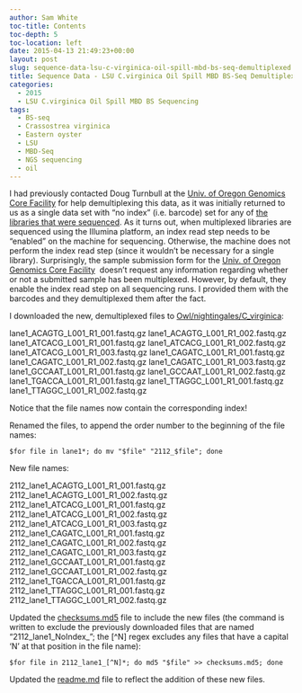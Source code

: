 ```yaml
---
author: Sam White
toc-title: Contents
toc-depth: 5
toc-location: left
date: 2015-04-13 21:49:23+00:00
layout: post
slug: sequence-data-lsu-c-virginica-oil-spill-mbd-bs-seq-demultiplexed
title: Sequence Data - LSU C.virginica Oil Spill MBD BS-Seq Demultiplexed
categories:
  - 2015
  - LSU C.virginica Oil Spill MBD BS Sequencing
tags:
  - BS-seq
  - Crassostrea virginica
  - Eastern oyster
  - LSU
  - MBD-Seq
  - NGS sequencing
  - oil
---
```


I had previously contacted Doug Turnbull at the [Univ. of Oregon Genomics Core Facility](https://gcf.uoregon.edu:8080/) for help demultiplexing this data, as it was initially returned to us as a single data set with "no index" (i.e. barcode) set for any of [the libraries that were sequenced](https://robertslab.github.io/sams-notebook/posts/2015/2015-02-09-sequencing-data-lsu-c-virginica-mbd-bs-seq/). As it turns out, when multiplexed libraries are sequenced using the Illumina platform, an index read step needs to be "enabled" on the machine for sequencing. Otherwise, the machine does not perform the index read step (since it wouldn't be necessary for a single library). Surprisingly, the sample submission form for the [Univ. of Oregon Genomics Core Facility](http://gcf.uoregon.edu:8080/)  doesn't request any information regarding whether or not a submitted sample has been multiplexed. However, by default, they enable the index read step on all sequencing runs. I provided them with the barcodes and they demultiplexed them after the fact.

I downloaded the new, demultiplexed files to [Owl/nightingales/C_virginica](https://owl.fish.washington.edu/nightingales/C_virginica/):

lane1_ACAGTG_L001_R1_001.fastq.gz
lane1_ACAGTG_L001_R1_002.fastq.gz
lane1_ATCACG_L001_R1_001.fastq.gz
lane1_ATCACG_L001_R1_002.fastq.gz
lane1_ATCACG_L001_R1_003.fastq.gz
lane1_CAGATC_L001_R1_001.fastq.gz
lane1_CAGATC_L001_R1_002.fastq.gz
lane1_CAGATC_L001_R1_003.fastq.gz
lane1_GCCAAT_L001_R1_001.fastq.gz
lane1_GCCAAT_L001_R1_002.fastq.gz
lane1_TGACCA_L001_R1_001.fastq.gz
lane1_TTAGGC_L001_R1_001.fastq.gz
lane1_TTAGGC_L001_R1_002.fastq.gz

Notice that the file names now contain the corresponding index!

Renamed the files, to append the order number to the beginning of the file names:

`$for file in lane1*; do mv "$file" "2112_$file"; done`

New file names:

2112_lane1_ACAGTG_L001_R1_001.fastq.gz
2112_lane1_ACAGTG_L001_R1_002.fastq.gz
2112_lane1_ATCACG_L001_R1_001.fastq.gz
2112_lane1_ATCACG_L001_R1_002.fastq.gz
2112_lane1_ATCACG_L001_R1_003.fastq.gz
2112_lane1_CAGATC_L001_R1_001.fastq.gz
2112_lane1_CAGATC_L001_R1_002.fastq.gz
2112_lane1_CAGATC_L001_R1_003.fastq.gz
2112_lane1_GCCAAT_L001_R1_001.fastq.gz
2112_lane1_GCCAAT_L001_R1_002.fastq.gz
2112_lane1_TGACCA_L001_R1_001.fastq.gz
2112_lane1_TTAGGC_L001_R1_001.fastq.gz
2112_lane1_TTAGGC_L001_R1_002.fastq.gz

Updated the [checksums.md5](https://owl.fish.washington.edu/nightingales/C_virginica/checksums.md5) file to include the new files (the command is written to exclude the previously downloaded files that are named "2112_lane1_NoIndex_"; the [^N] regex excludes any files that have a capital 'N' at that position in the file name):

`$for file in 2112_lane1_[^N]*; do md5 "$file" >> checksums.md5; done`

Updated the [readme.md](https://owl.fish.washington.edu/nightingales/C_virginica/readme.md) file to reflect the addition of these new files.


